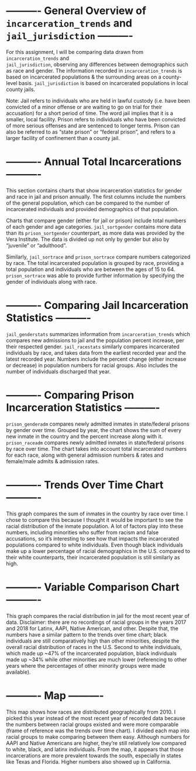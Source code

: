 # ---------- General Overview of `incarceration_trends` and `jail_jurisdiction` ----------

For this assignment, I will be comparing data drawn from `incarceration_trends` and  
`jail_jurisdiction`, observing any differences between demographics such as race and
gender. The information recorded in `incarceration_trends` is based on incarcerated
populations & the surrounding areas on a county-level basis. `jail_jurisdiction` is
based on incarcerated populations in local county jails.

Note:
Jail refers to individuals who are held in lawful custody (i.e. have been convicted
of a minor offense or are waiting to go on trial for their accusation) for a short
period of time. The word jail implies that it is a smaller, local facility. Prison
refers to individuals who have been convicted of more serious offenses and are
sentenced to longer terms. Prison can also be referred to as "state prison" or
"federal prison", and refers to a larger facility of confinement than a county jail.


# ---------- Annual Total Incarcerations ----------

This section contains charts that show incarceration statistics for gender and race
in jail and prison annually. The first columns include the numbers of the general
population, which can be compared to the number of incarcerated individuals and
provided demographics of that population.

Charts that compare gender (either for jail or prison) include total numbers of each
gender and age categories. `jail_sortgender` contains more data than its
`prison_sortgender` counterpart, as more data was provided by the Vera Institute. The
data is divided up not only by gender but also by "juvenile" or "adulthood".

Similarly, `jail_sortrace` and `prison_sortrace` compare numbers categorized by race.
The total incarcerated population is grouped by race, providing a total population
and individuals who are between the ages of 15 to 64. `prison_sortrace` was able to
provide further information by specifying the gender of individuals along with race.


# ---------- Comparing Jail Incarceration Statistics ----------

`jail_genderstats` summarizes information from `incarceration_trends` which compares
new admissions to jail and the population percent increase, per their respected gender.
`jail_racestats` similarly compares incarcerated individuals by race, and takes data
from the earliest recorded year and the latest recorded year. Numbers include the
percent change (either increase or decrease) in population numbers for racial groups.
Also includes the number of individuals discharged that year.


# ---------- Comparing Prison Incarceration Statistics ----------

`prison_genderadm` compares newly admitted inmates in state/federal prisons by gender
over time. Grouped by year, the chart shows the sum of every new inmate in the country
and the percent increase along with it. `prison_raceadm` compares newly admitted inmates
in state/federal prisons by race over time. The chart takes into account total
incarcerated numbers for each race, along with general admission numbers & rates and
female/male admits & admission rates.


# ---------- Trends Over Time Chart ----------

This graph compares the sum of inmates in the country by race over time. I chose to
compare this because I thought it would be important to see the racial distribution of
the inmate population. A lot of factors play into these numbers, including minorities
who suffer from racism and false accusations, so it's interesting to see how that
impacts the incarcerated populations compared to white individuals. Even though black
individuals make up a lower percentage of racial demographics in the U.S. compared to
their white counterparts, their incarcerated population is still similarly as high.


# ---------- Variable Comparison Chart ----------

This graph compares the racial distribution in jail for the most recent year of data.
Disclaimer: there are no recordings of racial groups in the years 2017 and 2018 for
Latinx, AAPI, Native American, and other. Despite that, the numbers have a similar
pattern to the trends over time chart; black individuals are still comparatively high
than other minorities, despite the overall racial distribution of races in the U.S.
Second to white individuals, which made up ~47% of the incarcerated population, black
individuals made up ~34% while other minorities are much lower (referencing to other
years where the percentages of other minority groups were made available).


# ---------- Map ----------

This map shows how races are distributed geographically from 2010. I picked this year
instead of the most recent year of recorded data because the numbers between racial
groups existed and were more comparable (frame of reference was the trends over time
chart). I divided each map into racial groups to make comparing between them easy.
Although numbers for AAPI and Native Americans are higher, they're still relatively
low compared to white, black, and latinx individuals. From the map, it appears that
those incarcerations are more prevalent towards the south, especially in states like
Texas and Florida. Higher numbers also showed up in California. 
